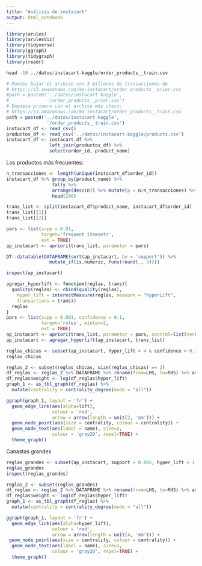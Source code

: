 ```yaml
---
title: "Análisis de instacart"
output: html_notebook
---
```


```r
library(arules)
library(arulesViz)
library(tidyverse)
library(ggraph)
library(tidygraph)
library(readr)
```

```r
head -10 ../datos/instacart-kaggle/order_products__train.csv
```



```r
# Puedes bajar el archivo con 3 millones de transacciones de 
# https://s3.amazonaws.com/ma-instacart/order_products__prior.csv
#path = paste0('../datos/instacart-kaggle',
#              '/order_products__prior.csv')
# Empieza primero con el archivo más chico:
# https://s3.amazonaws.com/ma-instacart/order_products__train.csv
path = paste0('../datos/instacart-kaggle',
               '/order_products__train.csv')
instacart_df <- read_csv()
productos_df <- read_csv('../datos/instacart-kaggle/products.csv')            
instacart_df <- instacart_df %>% 
                left_join(productos_df) %>%
                select(order_id, product_name) 
```

Los productos más frecuentes:

```r
n_transacciones <- length(unique(instacart_df$order_id))
instacart_df %>% group_by(product_name) %>% 
                 tally %>% 
                 arrange(desc(n)) %>% mutate(p = n/n_transacciones) %>%
                 head(200)
```



```r
trans_list <- split(instacart_df$product_name, instacart_df$order_id)              
trans_list[[1]]
trans_list[[2]]
```




```r
pars <- list(supp = 0.01, 
             target='frequent itemsets', 
             ext = TRUE)
ap_instacart <- apriori(trans_list, parameter = pars)

```

```r
DT::datatable(DATAFRAME(sort(ap_instacart, by = 'support')) %>%
                mutate_if(is.numeric, funs(round(., 3))))
```

```r
inspect(ap_instacart)
```


```r
agregar_hyperlift <- function(reglas, trans){
  quality(reglas) <- cbind(quality(reglas), 
	hyper_lift = interestMeasure(reglas, measure = "hyperLift", 
	transactions = trans))
  reglas
}
pars <- list(supp = 0.001, confidence = 0.1, 
             target='rules', minlen=2,
             ext = TRUE)
ap_instacart <- apriori(trans_list, parameter = pars, control=list(verbose=FALSE))
ap_instacart <- agregar_hyperlift(ap_instacart, trans_list)
```

```r
reglas_chicas <- subset(ap_instacart, hyper_lift > 4 & confidence > 0.2)
reglas_chicas
```

```r
reglas_2 <- subset(reglas_chicas, size(reglas_chicas) == 2)
df_reglas <- reglas_2 %>% DATAFRAME %>% rename(from=LHS, to=RHS) %>% as_data_frame
df_reglas$weight <- log(df_reglas$hyper_lift)
graph_1 <- as_tbl_graph(df_reglas) %>%
  mutate(centrality = centrality_degree(mode = "all")) 

ggraph(graph_1, layout = 'fr') +
  geom_edge_link(aes(alpha=lift), 
                 colour = 'red',
                 arrow = arrow(length = unit(2, 'mm'))) + 
  geom_node_point(aes(size = centrality, colour = centrality)) + 
  geom_node_text(aes(label = name), size=2,
                 colour = 'gray20', repel=TRUE) +
  theme_graph()
```

Canastas grandes

```r
reglas_grandes <- subset(ap_instacart, support > 0.005, hyper_lift > 1.5 & confidence > 0.5)
reglas_grandes
inspect(reglas_grandes)
```

```r
reglas_2 <- subset(reglas_grandes)
df_reglas <- reglas_2 %>% DATAFRAME %>% rename(from=LHS, to=RHS) %>% as_data_frame
df_reglas$weight <- log(df_reglas$hyper_lift)
graph_1 <- as_tbl_graph(df_reglas) %>%
  mutate(centrality = centrality_degree(mode = "all")) 

ggraph(graph_1, layout = 'fr') +
  geom_edge_link(aes(alpha=hyper_lift), 
                 colour = 'red',
                 arrow = arrow(length = unit(4, 'mm'))) + 
 geom_node_point(aes(size = centrality, colour = centrality)) + 
  geom_node_text(aes(label = name), size=3,
                 colour = 'gray20', repel=TRUE) +
  theme_graph()
```



